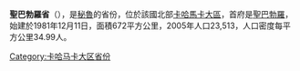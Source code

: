 {{Unreferenced|time=2020-01-24T01:06:30+00:00}}
'''聖巴勃羅省'''（{{lang-es|Provincia de San Pablo}}），是[[秘魯|秘魯]]的省份，位於該國北部[[卡哈馬卡大區|卡哈馬卡大區]]，首府是[[聖巴勃羅_(卡哈馬卡大區)|聖巴勃羅]]，始建於1981年12月11日，面積672平方公里，2005年人口23,513，人口密度每平方公里34.99人。

{{coord|7|07|S|78|49|W|region:PE-CAJ_type:adm2nd_source:dewiki|display=title}}

{{秘魯省份|state=collapsed}}
{{秘鲁行政区划小作品}}
[[Category:卡哈马卡大区省份|Category:卡哈马卡大区省份]]